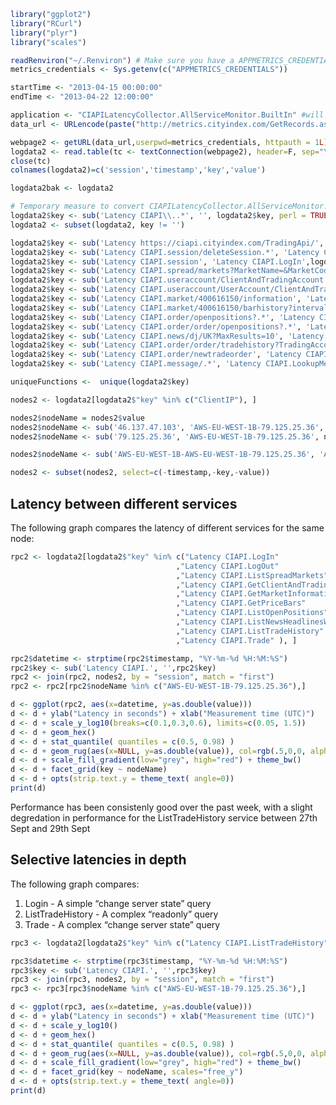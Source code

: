 ```r
library("ggplot2")
library("RCurl")
library("plyr")
library("scales")

readRenviron("~/.Renviron") # Make sure you have a APPMETRICS_CREDENTIALS=username:password entry
metrics_credentials <- Sys.getenv(c("APPMETRICS_CREDENTIALS"))
```

```r
startTime <- "2013-04-15 00:00:00"
endTime <- "2013-04-22 12:00:00"
```

```r
application <- "CIAPILatencyCollector.AllServiceMonitor.BuiltIn" #will switch to CIAPILatencyCollector once https://github.com/fandrei/AppMetrics/issues/101 has been resolved
data_url <- URLencode(paste("http://metrics.cityindex.com/GetRecords.ashx?Application=",application,"&StartTime=",startTime,'&EndTime=',endTime, sep = ''))

webpage2 <- getURL(data_url,userpwd=metrics_credentials, httpauth = 1L)
logdata2 <- read.table(tc <- textConnection(webpage2), header=F, sep="\t", fill=TRUE, as.is=c(1,4)); 
close(tc)
colnames(logdata2)=c('session','timestamp','key','value')
```

```r
logdata2bak <- logdata2

# Temporary measure to convert CIAPILatencyCollector.AllServiceMonitor.BuiltIn names to CIAPILatencyCollector names.  Will not be needed once https://github.com/fandrei/AppMetrics/issues/101 has been resolved
logdata2$key <- sub('Latency CIAPI\\..*', '', logdata2$key, perl = TRUE)
logdata2 <- subset(logdata2, key != '')

logdata2$key <- sub('Latency https://ciapi.cityindex.com/TradingApi/', 'Latency CIAPI.',logdata2$key, fixed = TRUE)
logdata2$key <- sub('Latency CIAPI.session/deleteSession.*', 'Latency CIAPI.LogOut',logdata2$key, perl = TRUE)
logdata2$key <- sub('Latency CIAPI.session', 'Latency CIAPI.LogIn',logdata2$key, fixed = TRUE)
logdata2$key <- sub('Latency CIAPI.spread/markets?MarketName=&MarketCode=&ClientAccountId=400194351&MaxResults=100&UseMobileShortName=False', 'Latency CIAPI.ListSpreadMarkets',logdata2$key, fixed = TRUE)
logdata2$key <- sub('Latency CIAPI.useraccount/ClientAndTradingAccount', 'Latency CIAPI.GetClientAndTradingAccount',logdata2$key, fixed = TRUE)
logdata2$key <- sub('Latency CIAPI.useraccount/UserAccount/ClientAndTradingAccount', 'Latency CIAPI.GetClientAndTradingAccount',logdata2$key, fixed = TRUE)
logdata2$key <- sub('Latency CIAPI.market/400616150/information', 'Latency CIAPI.GetMarketInformation',logdata2$key, fixed = TRUE)
logdata2$key <- sub('Latency CIAPI.market/400616150/barhistory?interval=MINUTE&span=1&PriceBars=20', 'Latency CIAPI.GetPriceBars',logdata2$key, fixed = TRUE)
logdata2$key <- sub('Latency CIAPI.order/openpositions?.*', 'Latency CIAPI.ListOpenPositions',logdata2$key, perl = TRUE)
logdata2$key <- sub('Latency CIAPI.order/order/openpositions?.*', 'Latency CIAPI.ListOpenPositions',logdata2$key, perl = TRUE)
logdata2$key <- sub('Latency CIAPI.news/dj/UK?MaxResults=10', 'Latency CIAPI.ListNewsHeadlinesWithSource',logdata2$key, fixed = TRUE)
logdata2$key <- sub('Latency CIAPI.order/order/tradehistory?TradingAccountId=400290710&MaxResults=20', 'Latency CIAPI.ListTradeHistory',logdata2$key, fixed = TRUE)
logdata2$key <- sub('Latency CIAPI.order/newtradeorder', 'Latency CIAPI.Trade',logdata2$key, fixed = TRUE)
logdata2$key <- sub('Latency CIAPI.message/.*', 'Latency CIAPI.LookupMessage',logdata2$key, perl = TRUE)

uniqueFunctions <-  unique(logdata2$key)
```

```r
nodes2 <- logdata2[logdata2$"key" %in% c("ClientIP"), ]

nodes2$nodeName = nodes2$value
nodes2$nodeName <- sub('46.137.47.103', 'AWS-EU-WEST-1B-79.125.25.36', nodes2$nodeName, fixed = TRUE)
nodes2$nodeName <- sub('79.125.25.36', 'AWS-EU-WEST-1B-79.125.25.36', nodes2$nodeName, fixed = TRUE)

nodes2$nodeName <- sub('AWS-EU-WEST-1B-AWS-EU-WEST-1B-79.125.25.36', 'AWS-EU-WEST-1B-79.125.25.36', nodes2$nodeName, fixed = TRUE)

nodes2 <- subset(nodes2, select=c(-timestamp,-key,-value))
```


Latency between different services
-----------------------------------
  The following graph compares the latency of different services for the same node:
```r
rpc2 <- logdata2[logdata2$"key" %in% c("Latency CIAPI.LogIn"
                                     ,"Latency CIAPI.LogOut"
                                     ,"Latency CIAPI.ListSpreadMarkets"
                                     ,"Latency CIAPI.GetClientAndTradingAccount"     
                                     ,"Latency CIAPI.GetMarketInformation"
                                     ,"Latency CIAPI.GetPriceBars"
                                     ,"Latency CIAPI.ListOpenPositions"
                                     ,"Latency CIAPI.ListNewsHeadlinesWithSource"
                                     ,"Latency CIAPI.ListTradeHistory"
                                     ,"Latency CIAPI.Trade" ), ]

rpc2$datetime <- strptime(rpc2$timestamp, "%Y-%m-%d %H:%M:%S")
rpc2$key <- sub('Latency CIAPI.', '',rpc2$key)
rpc2 <- join(rpc2, nodes2, by = "session", match = "first")
rpc2 <- rpc2[rpc2$nodeName %in% c("AWS-EU-WEST-1B-79.125.25.36"),]

d <- ggplot(rpc2, aes(x=datetime, y=as.double(value)))
d <- d + ylab("Latency in seconds") + xlab("Measurement time (UTC)")
d <- d + scale_y_log10(breaks=c(0.1,0.3,0.6), limits=c(0.05, 1.5))
d <- d + geom_hex()
d <- d + stat_quantile( quantiles = c(0.5, 0.98) ) 
d <- d + geom_rug(aes(x=NULL, y=as.double(value)), col=rgb(.5,0,0, alpha=.05))
d <- d + scale_fill_gradient(low="grey", high="red") + theme_bw()
d <- d + facet_grid(key ~ nodeName)
d <- d + opts(strip.text.y = theme_text( angle=0))
print(d)
```
Performance has been consistenly good over the past week, with a slight degredation in performance for the ListTradeHistory service between 27th Sept and 29th Sept

Selective latencies in depth
-----------------------------------
  The following graph compares:
  
  1. Login - A simple "change server state" query
1. ListTradeHistory - A complex "readonly" query
1. Trade - A complex "change server state" query

```r
rpc3 <- logdata2[logdata2$"key" %in% c("Latency CIAPI.ListTradeHistory","Latency CIAPI.GetMarketInformation","Latency CIAPI.ListSpreadMarkets"), ]

rpc3$datetime <- strptime(rpc3$timestamp, "%Y-%m-%d %H:%M:%S")
rpc3$key <- sub('Latency CIAPI.', '',rpc3$key)
rpc3 <- join(rpc3, nodes2, by = "session", match = "first")
rpc3 <- rpc3[rpc3$nodeName %in% c("AWS-EU-WEST-1B-79.125.25.36"),]

d <- ggplot(rpc3, aes(x=datetime, y=as.double(value)))
d <- d + ylab("Latency in seconds") + xlab("Measurement time (UTC)")
d <- d + scale_y_log10() 
d <- d + geom_hex()
d <- d + stat_quantile( quantiles = c(0.5, 0.98) ) 
d <- d + geom_rug(aes(x=NULL, y=as.double(value)), col=rgb(.5,0,0, alpha=.05))
d <- d + scale_fill_gradient(low="grey", high="red") + theme_bw()
d <- d + facet_grid(key ~ nodeName, scales="free_y")
d <- d + opts(strip.text.y = theme_text( angle=0))
print(d)
```
